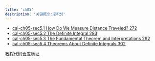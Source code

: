 ```yaml
---
title: 'ch05'
description: '关键概念:定积分'
---
```




- [cal-ch05-sec5.1 How Do We Measure Distance Traveled? 272 ](https://phpsmarter.github.io/plutonote/calculuswitjulia/ch05/cal-ch05-sec5.1.html) 
- [cal-ch05-sec5.2 The Definite Integral 283](https://phpsmarter.github.io/plutonote/calculuswitjulia/ch05/cal-ch05-sec5.2.html)   
- [cal-ch05-sec5.3 The Fundamental Theorem and Interpretations 292](https://phpsmarter.github.io/plutonote/calculuswitjulia/ch05/cal-ch05-sec5.3.html)   
- [cal-ch05-sec5.4 Theorems About Definite Integrals 302]((https://phpsmarter.github.io/plutonote/calculuswitjulia/ch05/cal-ch05-sec5.1.html) )  



[教程代码仓库地址](https://github.com/phpsmarter/plutonote/tree/main/calculuswitjulia/ch05)
